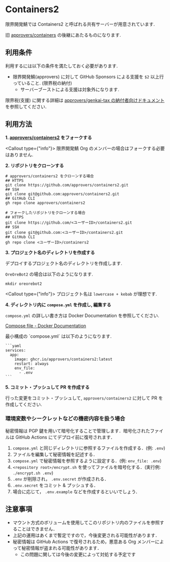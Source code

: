 
# Containers2

限界開発鯖では Containers2 と呼ばれる共有サーバーが用意されています.

旧 [approvers/containers](https://github.com/approvers/containers) の後継にあたるものになります.

## 利用条件

利用するには以下の条件を満たしておく必要があります.

- 限界開発鯖(approvers) に対して GitHub Sponsors による支援を `$2` 以上行っていること. (限界税の納付)
    - サーバーブーストによる支援は対象外になります.

限界税(支援) に関する詳細は [approvers/genkai-tax の納付者向けドキュメント](https://tax.approvers.dev/) を参照してください.

## 利用方法

**1. [approvers/containers2](https://github.com/approvers/containers) をフォークする**

<Callout type={"info"}>
    限界開発鯖 Org のメンバーの場合はフォークする必要はありません.
</Callout>

**2. リポジトリをクローンする**

```shell
# approvers/containers2 をクローンする場合
## HTTPS
git clone https://github.com/approvers/containers2.git
## SSH
git clone git@github.com:approvers/containers2.git
## GitHub CLI
gh repo clone approvers/containers2

# フォークしたリポジトリをクローンする場合
## HTTPS
git clone https://github.com/<ユーザーID>/containers2.git
## SSH
git clone git@github.com:<ユーザーID>/containers2.git
## GitHub CLI
gh repo clone <ユーザーID>/containers2
```

**3. プロジェクト名のディレクトリを作成する**

デプロイするプロジェクト名のディレクトリを作成します.

`OreOreBot2` の場合は以下のようになります.

```shell
mkdir oreorebot2
```

<Callout type={"info"}>
    プロジェクト名は `lowercase + kebab` が理想です.
</Callout>

**4. ディレクトリ内に `compose.yml` を作成し, 編集する**

`compose.yml` の詳しい書き方は Docker Documentation を参照してください.

[Compose file - Docker Documentation](https://docs.docker.com/compose/compose-file/03-compose-file/)

<Callout type="info">
    最小構成の `compose.yml` は以下のようになります.

    ```yaml
    services:
      app:
        image: ghcr.io/approvers/containers2:latest
        restart: always
        env_file:
          - .env
    ```
</Callout>

**5. コミット・プッシュして PR を作成する**

行った変更をコミット・プッシュして, `approvers/containers2` に対して PR を作成してください.

### 環境変数やシークレットなどの機密内容を扱う場合

秘密情報は PGP 鍵を用いて暗号化することで管理します．暗号化されたファイルは GitHub Actions にてデプロイ前に復号されます．

1. `compose.yml` と同じディレクトリに参照するファイルを作成する．(例: `.env`)
2. ファイルを編集して秘密情報を記述する．
3. `compose.yml` で秘密情報を参照するように設定する．(例: `env_file: .env`)
4. `<repository root>/encrypt.sh` を使ってファイルを暗号化する．(実行例: `./encrypt.sh .env`)
5. `.env` が削除され， `.env.secret` が作成される．
6. `.env.secret` をコミット & プッシュする．
7. 場合に応じて， `.env.example` などを作成するといいでしょう．

## 注意事項

- マウント方式のボリュームを使用してこのリポジトリ内のファイルを参照することはできません．
- 上記の運用はあくまで暫定ですので，今後変更される可能性があります．
- 秘密情報は GitHub Actions で復号されるため，悪意ある Org メンバーによって秘密情報が盗まれる可能性があります．
    - この問題に関しては今後の変更によって対処する予定です
